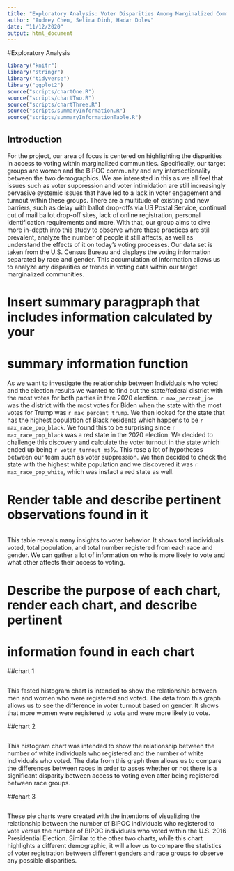 ```yaml
---
title: "Exploratory Analysis: Voter Disparities Among Marginalized Communities"
author: "Audrey Chen, Selina Dinh, Hadar Dolev"
date: "11/12/2020"
output: html_document
---
```

#Exploratory Analysis

```r
library("knitr")
library("stringr")
library("tidyverse")
library("ggplot2")
source("scripts/chartOne.R")
source("scripts/chartTwo.R")
source("scripts/chartThree.R")
source("scripts/summaryInformation.R")
source("scripts/summaryInformationTable.R")
```

## Introduction
For the project, our area of focus is centered on highlighting the disparities
in access to voting within marginalized communities. Specifically, our target 
groups are women and the BIPOC community and any intersectionality between the
two demographics. We are interested in this as we all feel that issues such as
voter suppression and voter intimidation are still increasingly pervasive 
systemic issues that have led to a lack in voter engagement and turnout within
these groups. There are a multitude of existing and new barriers, such as 
delay with ballot drop-offs via US Postal Service, continual cut of mail 
ballot drop-off sites, lack of online registration, personal identification 
requirements and more. With that, our group aims to dive more in-depth into 
this study to observe where these practices are still prevalent, analyze the 
number of people it still affects, as well as understand the effects of it on 
today’s voting processes. Our data set is taken from the U.S. Census Bureau 
and displays the voting information separated by race and gender. This 
accumulation of information allows us to analyze any disparities or trends 
in voting data within our target marginalized communities.

# Insert summary paragpraph that includes information calculated by your
# summary information function 
As we want to investigate the relationship between Individuals who voted and the election 
results we wanted to find out the state/federal district with the most votes for both parties in thre 2020 election. 
``r max_percent_joe`` was the district with the most votes for Biden when the state with the most votes for Trump  was 
``r max_percent_trump``. We then looked for the state that has the highest population of Black residents which happens to be 
``r max_race_pop_black``. We found this to be surprising since ``r max_race_pop_black``
was a red state in the 2020 election. We decided to challenge this discovery and calculate the voter turnout
in the state which ended up being ``r voter_turnout_ms``%. This rose a lot of hypotheses between our team such as voter suppression. 
We then decided to check the state with the highest white population and we discovered it was
``r max_race_pop_white``, which was insfact a red state as well. 

# Render table and describe pertinent observations found in it 
```r
```
This table reveals many insights to voter behavior. It shows total  individuals voted, 
total population, and total number registered from each race and gender. We can gather 
a lot of information on who is more likely to vote and what other affects their access 
to voting. 

# Describe the purpose of each chart, render each chart, and describe pertinent
# information found in each chart 

##chart 1
```r
```
This fasted histogram chart is intended to show the relationship between men and women 
who were registered and voted. The data from this graph allows us to see the 
difference in voter turnout based on gender. It shows that more women were registered 
to vote and were more likely to vote.  

##chart 2
```r
```
This histogram chart was intended to show the relationship between the number 
of white individuals who registered and the number of white individuals who 
voted. The data from this graph then allows us to compare the differences 
between races in order to asses whether or not there is a significant disparity
between access to voting even after being registered between race groups.

##chart 3
```r
```
These pie charts were created with the intentions of visualizing the relationship
between the number of BIPOC individuals who registered to vote versus the
number of BIPOC individuals who voted within the U.S. 2016 Presidential 
Election. Similar to the other two charts, while this chart highlights a
different demographic, it will allow us to compare the statistics 
of voter registration between different genders and race groups to observe any
possible disparities. 

